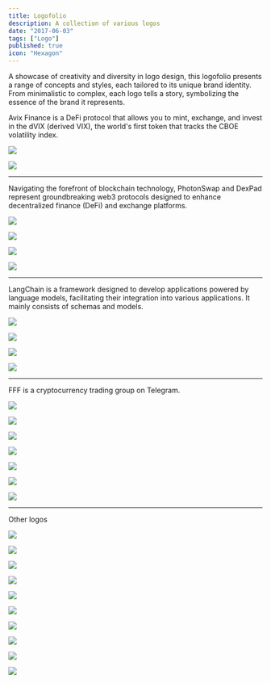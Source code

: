 ```yaml
---
title: Logofolio
description: A collection of various logos
date: "2017-06-03"
tags: ["Logo"]
published: true
icon: "Hexagon"
---
```


A showcase of creativity and diversity in logo design, this logofolio presents a range of concepts and styles, each tailored to its unique brand identity. From minimalistic to complex, each logo tells a story, symbolizing the essence of the brand it represents.

Avix Finance is a DeFi protocol that allows you to mint, exchange, and invest in the dVIX (derived VIX), the world's first token that tracks the CBOE volatility index.

![](/images/avix-logo-1.webp)

![](/images/avix-logo-2.webp)

---

Navigating the forefront of blockchain technology, PhotonSwap and DexPad represent groundbreaking web3 protocols designed to enhance decentralized finance (DeFi) and exchange platforms.

![](/images/photon-1.webp)

![](/images/photon-2.webp)

![](/images/dexpad-1.webp)

![](/images/dexpad-2.webp)

---

LangChain is a framework designed to develop applications powered by language models, facilitating their integration into various applications. It mainly consists of schemas and models.

![](/images/langchain-logo-1.webp)

![](/images/langchain-logo-2.webp)

![](/images/langchain-logo-3.webp)

![](/images/langchain-logo-4.webp)

---

FFF is a cryptocurrency trading group on Telegram.

![](/images/fff-1.webp)

![](/images/fff-2.webp)

![](/images/fff-3.webp)

![](/images/fff-4.webp)

![](/images/fff-5.webp)

![](/images/fff-6.webp)

![](/images/fff-7.webp)

---

Other logos

![](/images/logo-1.webp)

![](/images/logo-2.webp)

![](/images/logo-3.webp)

![](/images/logo-4.webp)

![](/images/logo-5.webp)

![](/images/logo-6.webp)

![](/images/logo-7.webp)

![](/images/logo-8.webp)

![](/images/logo-9.webp)

![](/images/logo-10.webp)
